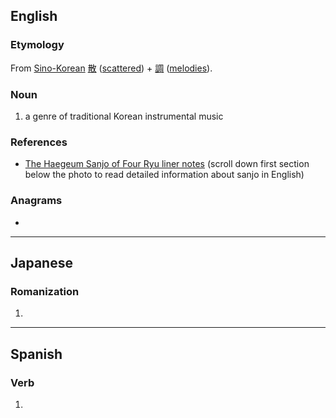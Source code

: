 {{see also|sanjō|sanjó}}
==English==

===Etymology===
From [[Sino-Korean]] [[散]] ([[scattered]]) + [[調]] ([[melodies]]).

===Noun===
{{wikipedia|Sanjo (music)}}
{{en-noun|-}}

# a genre of traditional Korean instrumental music

===References===
* [http://www.gugakcd.com/shop/?doc=cart/item.php&it_id=TOPCD014 The Haegeum Sanjo of Four Ryu liner notes] (scroll down first section below the photo to read detailed information about sanjo in English)

{{attention|ko}}

===Anagrams===
* {{anagrams|en|a=ajnos|Jason|Jonas|Jonsa|Sonja}}

----

==Japanese==

===Romanization===
{{ja-romaji}}

# {{ja-romanization of|さんじょ}}

----

==Spanish==

===Verb===
{{head|es|verb form}}

# {{es-verb form of|sanjar}}
